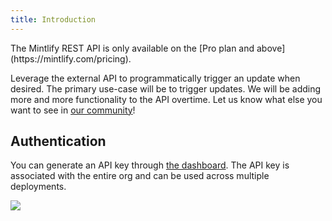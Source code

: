 ```yaml
---
title: Introduction
---
```


<Check>
  The Mintlify REST API is only available on the [Pro plan and above](https://mintlify.com/pricing).
</Check>

Leverage the external API to programmatically trigger an update when desired.
The primary use-case will be to trigger updates. We will be adding more and more
functionality to the API overtime. Let us know what else you want to see in
[our community](https://mintlify.com/community)!

## Authentication

You can generate an API key through
[the dashboard](https://dashboard.mintlify.com/settings/integrations). The API key is
associated with the entire org and can be used across multiple deployments.

<Frame>
  <img src="/images/external-api-key.png" />
</Frame>
